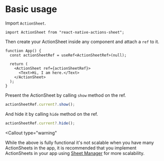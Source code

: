 
# Basic usage

Import `ActionSheet`.

```tsx
import ActionSheet from "react-native-actions-sheet";
```

Then create your ActionSheet inside any component and attach a `ref` to it.

```tsx
function App() {
  const actionSheetRef = useRef<ActionSheetRef>(null);

  return (
    <ActionSheet ref={actionSheetRef}>
      <Text>Hi, I am here.</Text>
    </ActionSheet>
  );
}
```

Present the ActionSheet by calling `show` method on the ref.

```ts
actionSheetRef.current?.show();
```

And hide it by calling `hide` method on the ref.

```ts
actionSheetRef.current?.hide();
```

<Callout
  type="warning"
>
  While the above is fully functional it's not scalable when you have many
  ActionSheets in the app, it is recommended that you implement ActionSheets in
  your app using [Sheet Manager](/guides/sheetmanager) for more scalability.
</Callout>
